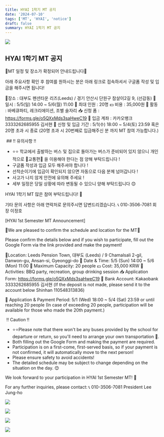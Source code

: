 ```yaml
---
title: HYAI 1학기 MT 공지
date: '2024-07-10'
tags: ['MT', 'HYAI', 'notice']
draft: false
summary: HYAI 1학기 MT 공지
---
```


![](/static/images/2024-1/mt/00.png)

## HYAI 1학기 MT 공지

🔅MT 일정 및 장소가 확정되어 안내드립니다🔅

아래 주요사항 확인 후 참여를 원하시는 분은 아래 링크로 접속하셔서 구글폼 작성 및 입금을 해주시면 됩니다!

📍장소 : 대부도 펜션타운 리즈(Leeds) / 경기 안산시 단원구 참살이2길 9, (선감동)
📆 일시 : 5/5(일) 14:00 ~ 5/6(월) 11:00
👥 최대 인원 : 20명
💵 비용 : 35,000원
🤼 활동 : 바베큐파티, 레크리에이션, 조별 술자리
📥 신청 폼 : https://forms.gle/o5QXxMds3saHweC19
🏧 입금 계좌 : 카카오뱅크 3333262685955 김서현
📨 신청 및 입금 기간 : 5/1(수) 18:00 ~  5/4(토) 23:59 혹은 20명 초과 시 종료 
(20명 초과 시 20번째로 입금해주신 분 까지 MT 참여 가능합니다.)

️ ## ‼️ 유의사항 ‼️
- ⭐️⭐️ 학교에서 출발하는 버스 및 집으로 돌아가는 버스가 준비되어 있지 않으니 개인적으로 🚌교통편🚌 을 이용해야 한다는 점 양해 부탁드립니다 ! 
- 구글폼 작성과 입금 모두 해주셔야 합니다 !
- 선착순이기에 입금이 확인되지 않으면 자동으로 다음 분께 넘어갑니다 !
- 사고가 나지 않게 안전에 유의해 주세요 !
- 세부 일정은 당일 상황에 따라 변동될 수 있으니 양해 부탁드립니다 😊


HYAI 1학기 MT 많은 참여 부탁드립니다! 🙌

기타 문의 사항은 아래 연락처로 문의주시면 답변드리겠습니다.
📞 010-3506-7081 회장 이정호


[HYAI 1st Semester MT Announcement]

🔅We are pleased to confirm the schedule and location for the MT🔅

Please confirm the details below and if you wish to participate, fill out the Google Form via the link provided and make the payment!

📍Location: Leeds Pension Town, 대부도 (Leeds) / 9 Chamalsali 2-gil, Danwon-gu, Ansan-si, Gyeonggi-do
📆 Date & Time: 5/5 (Sun) 14:00 ~ 5/6 (Mon) 11:00
👥 Maximum Capacity: 20 people
💵 Cost: 35,000 KRW
🤼 Activities: BBQ party, recreation, group drinking session
📥 Application Form:  https://forms.gle/o5QXxMds3saHweC19
🏧 Bank Account: Kakaobank 3333262685955 김서현
(If the deposit is not made, please send it to the account below
Shinhan 110548313836)

📨 Application & Payment Period: 5/1 (Wed) 18:00 ~ 5/4 (Sat) 23:59 or until reaching 20 people 
(In case of exceeding 20 people, participation will be available for those who made the 20th payment.)

️ ‼️ Caution ‼️

- ⭐️⭐️Please note that there won't be any buses provided by the school for departure or return, so you'll need to arrange your own transportation 🚌.
- Both filling out the Google Form and making the payment are required.
- Participation is on a first-come, first-served basis, so if your payment is not confirmed, it will automatically move to the next person!
- Please ensure safety to avoid accidents!
- The detailed schedule may be subject to change depending on the situation on the day. 😊

We look forward to your participation in HYAI 1st Semester MT! 🙌

For any further inquiries, please contact:
📞 010-3506-7081 President Lee Jung-ho

![](/static/images/2024-1/mt/01.png)

![](/static/images/2024-1/mt/02.png)

![](/static/images/2024-1/mt/03.png)

![](/static/images/2024-1/mt/04.png)


